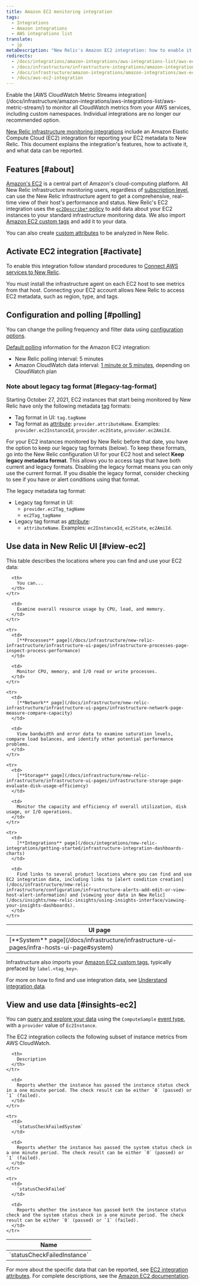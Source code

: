 ```yaml
---
title: Amazon EC2 monitoring integration
tags:
  - Integrations
  - Amazon integrations
  - AWS integrations list
translate:
  - jp
metaDescription: "New Relic's Amazon EC2 integration: how to enable it, and what data it reports."
redirects:
  - /docs/integrations/amazon-integrations/aws-integrations-list/aws-ec2-monitoring-integration
  - /docs/infrastructure/infrastructure-integrations/amazon-integrations/aws-ec2-integration
  - /docs/infrastructure/amazon-integrations/amazon-integrations/aws-ec2-monitoring-integration
  - /docs/aws-ec2-integration
---
```


<Callout variant="important">
  Enable the [AWS CloudWatch Metric Streams integration](/docs/infrastructure/amazon-integrations/aws-integrations-list/aws-metric-stream/) to monitor all CloudWatch metrics from your AWS services, including custom namespaces. Individual integrations are no longer our recommended option.
</Callout>

[New Relic infrastructure monitoring integrations](/docs/infrastructure/integrations-getting-started/getting-started/introduction-infrastructure-integrations) include an Amazon Elastic Compute Cloud (EC2) integration for reporting your EC2 metadata to New Relic. This document explains the integration's features, how to activate it, and what data can be reported.

## Features [#about]

[Amazon's EC2](https://aws.amazon.com/ec2/) is a central part of Amazon's cloud-computing platform. All New Relic infrastructure monitoring users, regardless of [subscription level](https://newrelic.com/infrastructure/pricing), can use the New Relic infrastructure agent to get a comprehensive, real-time view of their host's performance and status. New Relic's EC2 integration uses the [`ec2Describe*` policy](/docs/infrastructure/infrastructure-integrations/getting-started/integrations-managed-policies) to add data about your EC2 instances to your standard infrastructure monitoring data. We also import [Amazon EC2 custom tags](http://docs.aws.amazon.com/AWSEC2/latest/UserGuide/Using_Tags.html) and add it to your data.

You can also create [custom attributes](/docs/infrastructure/new-relic-infrastructure/configuration/configure-infrastructure-agent#attributes) to be analyzed in New Relic.

## Activate EC2 integration [#activate]

To enable this integration follow standard procedures to [Connect AWS services to New Relic](/docs/infrastructure/infrastructure-integrations/getting-started/connect-aws-integrations-infrastructure).

<Callout variant="important">
  You must install the infrastructure agent on each EC2 host to see metrics from that host. Connecting your EC2 account allows New Relic to access EC2 metadata, such as region, type, and tags.
</Callout>

## Configuration and polling [#polling]

You can change the polling frequency and filter data using [configuration options](/docs/integrations/new-relic-integrations/getting-started/configure-polling-frequency-data-collection-cloud-integrations).

[Default polling](/docs/infrastructure/amazon-integrations/aws-integrations-list/aws-polling-intervals-infrastructure-integrations) information for the Amazon EC2 integration:

* New Relic polling interval: 5 minutes
* Amazon CloudWatch data interval: [1 minute or 5 minutes](http://docs.aws.amazon.com/AmazonCloudWatch/latest/monitoring/ebs-metricscollected.html), depending on CloudWatch plan

### Note about legacy tag format [#legacy-tag-format]

Starting October 27, 2021, EC2 instances that start being monitored by New Relic have only the following metadata [tag](/docs/new-relic-one/use-new-relic-one/core-concepts/use-tags-help-organize-find-your-data) formats:

* Tag format in UI: `tag.tagName`
* Tag format as [attribute](/docs/using-new-relic/welcome-new-relic/get-started/glossary/#attribute): `provider.attributeName`. Examples: `provider.ec2InstanceId`, `provider.ec2State`, `provider.ec2AmiId`.

For your EC2 instances monitored by New Relic before that date, you have the option to keep our legacy tag formats (below). To keep these formats, go into the New Relic configuration UI for your EC2 host and select **Keep legacy metadata format**. This allows you to access tags that have both current and legacy formats. Disabling the legacy format means you can only use the current format. If you disable the legacy format, consider checking to see if you have <InlinePopover type="dashboards" /> or alert conditions using that format.

The legacy metadata tag format:

* Legacy tag format in UI:
  * `provider.ec2Tag_tagName`
  * `ec2Tag_tagName`
* Legacy tag format as [attribute](/docs/using-new-relic/welcome-new-relic/get-started/glossary/#attribute):
  * `attributeName`. Examples: `ec2InstanceId`, `ec2State`, `ec2AmiId`.

## Use data in New Relic UI [#view-ec2]

This table describes the locations where you can find and use your EC2 data:

<table>
  <thead>
    <tr>
      <th style={{ width: "210px" }}>
        UI page
      </th>

      <th>
        You can...
      </th>
    </tr>
  </thead>

  <tbody>
    <tr>
      <td>
        [**System** page](/docs/infrastructure/infrastructure-ui-pages/infra-hosts-ui-page#system)
      </td>

      <td>
        Examine overall resource usage by CPU, load, and memory.
      </td>
    </tr>

    <tr>
      <td>
        [**Processes** page](/docs/infrastructure/new-relic-infrastructure/infrastructure-ui-pages/infrastructure-processes-page-inspect-process-performance)
      </td>

      <td>
        Monitor CPU, memory, and I/O read or write processes.
      </td>
    </tr>

    <tr>
      <td>
        [**Network** page](/docs/infrastructure/new-relic-infrastructure/infrastructure-ui-pages/infrastructure-network-page-measure-compare-capacity)
      </td>

      <td>
        View bandwidth and error data to examine saturation levels, compare load balances, and identify other potential performance problems.
      </td>
    </tr>

    <tr>
      <td>
        [**Storage** page](/docs/infrastructure/new-relic-infrastructure/infrastructure-ui-pages/infrastructure-storage-page-evaluate-disk-usage-efficiency)
      </td>

      <td>
        Monitor the capacity and efficiency of overall utilization, disk usage, or I/O operations.
      </td>
    </tr>

    <tr>
      <td>
        [**Integrations** page](/docs/integrations/new-relic-integrations/getting-started/infrastructure-integration-dashboards-charts)
      </td>

      <td>
        Find links to several product locations where you can find and use EC2 integration data, including links to [alert condition creation](/docs/infrastructure/new-relic-infrastructure/configuration/infrastructure-alerts-add-edit-or-view-host-alert-information) and [viewing your data in New Relic](/docs/insights/new-relic-insights/using-insights-interface/viewing-your-insights-dashboards).
      </td>
    </tr>
  </tbody>
</table>

Infrastructure also imports your [Amazon EC2 custom tags](http://docs.aws.amazon.com/AWSEC2/latest/UserGuide/Using_Tags.html), typically prefaced by `label.<tag_key>`.

For more on how to find and use integration data, see [Understand integration data](/docs/infrastructure/integrations/find-use-infrastructure-integration-data).

## View and use data [#insights-ec2]

You can [query and explore your data](/docs/using-new-relic/data/understand-data/query-new-relic-data) using the `ComputeSample` [event type](/docs/data-apis/understand-data/new-relic-data-types/#event-data), with a `provider` value of `Ec2Instance`.

The EC2 integration collects the following subset of instance metrics from AWS CloudWatch.

<table style={{ fontSize: "12pt" }}>
  <thead>
    <tr>
      <th style={{ width: "230px" }}>
        Name
      </th>

      <th>
        Description
      </th>
    </tr>
  </thead>

  <tbody>
    <tr>
      <td>
        `statusCheckFailedInstance`
      </td>

      <td>
        Reports whether the instance has passed the instance status check in a one minute period. The check result can be either `0` (passed) or `1` (failed).
      </td>
    </tr>

    <tr>
      <td>
        `statusCheckFailedSystem`
      </td>

      <td>
        Reports whether the instance has passed the system status check in a one minute period. The check result can be either `0` (passed) or `1` (failed).
      </td>
    </tr>

    <tr>
      <td>
        `statusCheckFailed`
      </td>

      <td>
        Reports whether the instance has passed both the instance status check and the system status check in a one minute period. The check result can be either `0` (passed) or `1` (failed).
      </td>
    </tr>
  </tbody>
</table>

For more about the specific data that can be reported, see [EC2 integration attributes](/docs/infrastructure/new-relic-infrastructure/data-instrumentation/default-infrastructure-attributes-events#aws-ec2-attributes). For complete descriptions, see the [Amazon EC2 documentation](https://aws.amazon.com/documentation/ec2/).

